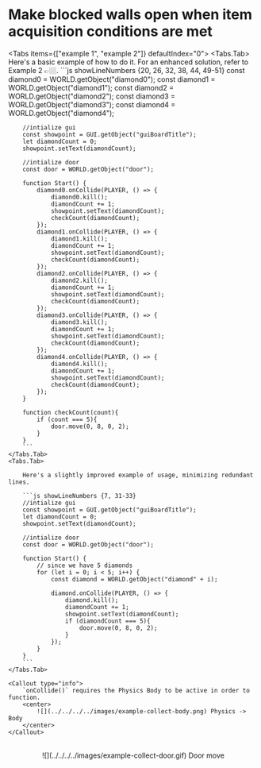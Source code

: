 
# Make blocked walls open when item acquisition conditions are met

<Tabs items={["example 1", "example 2"]} defaultIndex="0">
    <Tabs.Tab>
        <Callout type="info">
            Here's a basic example of how to do it. For an enhanced solution, refer to Example 2 👉🏼.
        </Callout>
        ```js showLineNumbers {20, 26, 32, 38, 44, 49-51}
        const diamond0 = WORLD.getObject("diamond0");
        const diamond1 = WORLD.getObject("diamond1");
        const diamond2 = WORLD.getObject("diamond2");
        const diamond3 = WORLD.getObject("diamond3");
        const diamond4 = WORLD.getObject("diamond4");

        //intialize gui
        const showpoint = GUI.getObject("guiBoardTitle");
        let diamondCount = 0;
        showpoint.setText(diamondCount);

        //intialize door
        const door = WORLD.getObject("door");

        function Start() {
            diamond0.onCollide(PLAYER, () => {
                diamond0.kill();
                diamondCount += 1;
                showpoint.setText(diamondCount);
                checkCount(diamondCount);
            });
            diamond1.onCollide(PLAYER, () => {
                diamond1.kill();
                diamondCount += 1;
                showpoint.setText(diamondCount);
                checkCount(diamondCount);
            });
            diamond2.onCollide(PLAYER, () => {
                diamond2.kill();
                diamondCount += 1;
                showpoint.setText(diamondCount);
                checkCount(diamondCount);
            });
            diamond3.onCollide(PLAYER, () => {
                diamond3.kill();
                diamondCount += 1;
                showpoint.setText(diamondCount);
                checkCount(diamondCount);
            });
            diamond4.onCollide(PLAYER, () => {
                diamond4.kill();
                diamondCount += 1;
                showpoint.setText(diamondCount);
                checkCount(diamondCount);
            });
        }

        function checkCount(count){
            if (count === 5){
                door.move(0, 8, 0, 2);
            }
        }
        ```
    </Tabs.Tab>
    <Tabs.Tab>

        Here's a slightly improved example of usage, minimizing redundant lines.

        ```js showLineNumbers {7, 31-33}
        //intialize gui
        const showpoint = GUI.getObject("guiBoardTitle");
        let diamondCount = 0;
        showpoint.setText(diamondCount);

        //intialize door
        const door = WORLD.getObject("door");

        function Start() {
            // since we have 5 diamonds
            for (let i = 0; i < 5; i++) {
                const diamond = WORLD.getObject("diamond" + i);

                diamond.onCollide(PLAYER, () => {
                    diamond.kill();
                    diamondCount += 1;
                    showpoint.setText(diamondCount);
                    if (diamondCount === 5){
                        door.move(0, 8, 0, 2);
                    }
                });
            }
        }
        ```
    </Tabs.Tab>

    <Callout type="info">
        `onCollide()` requires the Physics Body to be active in order to function.
        <center>
            ![](../../../../images/example-collect-body.png) Physics -> Body
        </center>
    </Callout>

</Tabs>

<br />
<center>![](../../../../images/example-collect-door.gif) Door move </center>
